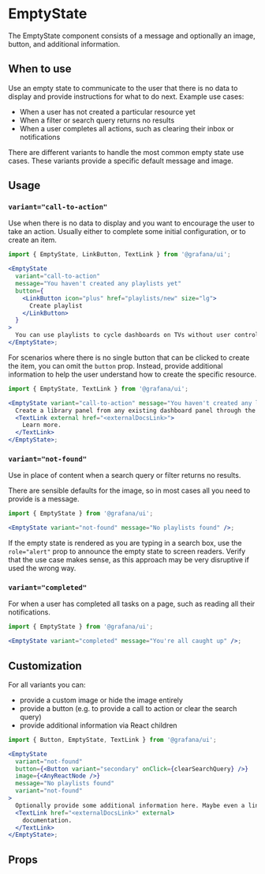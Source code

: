 
# EmptyState

The EmptyState component consists of a message and optionally an image, button, and additional information.

## When to use

Use an empty state to communicate to the user that there is no data to display and provide instructions for what to do next.
Example use cases:

- When a user has not created a particular resource yet
- When a filter or search query returns no results
- When a user completes all actions, such as clearing their inbox or notifications

There are different variants to handle the most common empty state use cases. These variants provide a specific default message and image.

## Usage

### `variant="call-to-action"`

Use when there is no data to display and you want to encourage the user to take an action. Usually either to complete some initial configuration, or to create an item.

```jsx
import { EmptyState, LinkButton, TextLink } from '@grafana/ui';

<EmptyState
  variant="call-to-action"
  message="You haven't created any playlists yet"
  button={
    <LinkButton icon="plus" href="playlists/new" size="lg">
      Create playlist
    </LinkButton>
  }
>
  You can use playlists to cycle dashboards on TVs without user control.{' '}
</EmptyState>;
```

For scenarios where there is no single button that can be clicked to create the item, you can omit the `button` prop. Instead, provide additional information to help the user understand how to create the specific resource.

```jsx
import { EmptyState, TextLink } from '@grafana/ui';

<EmptyState variant="call-to-action" message="You haven't created any library panels yet">
  Create a library panel from any existing dashboard panel through the panel context menu.{' '}
  <TextLink external href="<externalDocsLink>">
    Learn more.
  </TextLink>
</EmptyState>;
```

### `variant="not-found"`

Use in place of content when a search query or filter returns no results.

There are sensible defaults for the image, so in most cases all you need to provide is a message.

```jsx
import { EmptyState } from '@grafana/ui';

<EmptyState variant="not-found" message="No playlists found" />;
```

If the empty state is rendered as you are typing in a search box, use the `role="alert"` prop to announce the empty state to screen readers. Verify that the use case makes sense, as this approach may be very disruptive if used the wrong way.

### `variant="completed"`

For when a user has completed all tasks on a page, such as reading all their notifications.

```jsx
import { EmptyState } from '@grafana/ui';

<EmptyState variant="completed" message="You're all caught up" />;
```

## Customization

For all variants you can:

- provide a custom image or hide the image entirely
- provide a button (e.g. to provide a call to action or clear the search query)
- provide additional information via React children

```jsx
import { Button, EmptyState, TextLink } from '@grafana/ui';

<EmptyState
  variant="not-found"
  button={<Button variant="secondary" onClick={clearSearchQuery} />}
  image={<AnyReactNode />}
  message="No playlists found"
  variant="not-found"
>
  Optionally provide some additional information here. Maybe even a link to{' '}
  <TextLink href="<externalDocsLink>" external>
    documentation.
  </TextLink>
</EmptyState>;
```

## Props

<ArgTypes of={EmptyState} />
